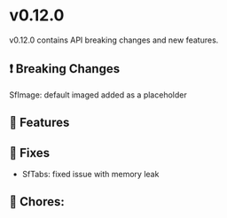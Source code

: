 
<Meta title="Releases/v0.12.x - Latest Minor/v0.12.0/Change log" />

# v0.12.0

v0.12.0 contains API breaking changes and new features.

## ❗ Breaking Changes

SfImage: default imaged added as a placeholder

## 🚀 Features

## 🐛 Fixes

- SfTabs: fixed issue with memory leak

## 🧹 Chores:
